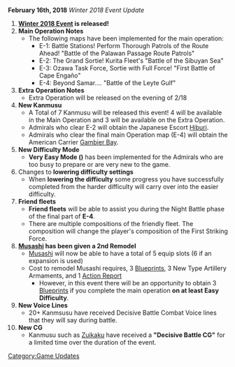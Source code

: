 '''February 16th, 2018''' ''Winter 2018 Event Update''

#'''[[Winter 2018 Event]] is released!'''
#'''Main Operation Notes'''
#* The following maps have been implemented for the main operation:
#** E-1: Battle Stations! Perform Thorough Patrols of the Route Ahead! "Battle of the Palawan Passage Route Patrols"
#** E-2: The Grand Sortie! Kurita Fleet's "Battle of the Sibuyan Sea"
#** E-3: Ozawa Task Force, Sortie with Full Force! "First Battle of Cape Engaño"
#** E-4: Beyond Samar.... "Battle of the Leyte Gulf"
#'''Extra Operation Notes'''
#* Extra Operation will be released on the evening of 2/18
#'''New Kanmusu'''
#* A Total of 7 Kanmusu will be released this event! 4 will be available in the Main Operation and 3 will be available on the Extra Operation.
#*Admirals who clear E-2 will obtain the Japanese Escort [[Hiburi]].
#*Admirals who clear the final main Operation map (E-4) will obtain the American Carrier [[Gambier Bay]].
#'''New Difficulty Mode'''
#*'''Very Easy Mode ({{lang|ja|丁}})''' has been implemented for the Admirals who are too busy to prepare or are very new to the game. 
#Changes to '''lowering difficulty settings'''
#*When '''lowering the difficulty''' some progress you have successfully completed from the harder difficulty will carry over into the easier difficulty.
#'''Friend fleets'''
#*'''Friend fleets''' will be able to assist you during the Night Battle phase of the final part of '''E-4'''.
#* There are multiple compositions of the friendly fleet. The composition will change the player's composition of the First Striking Force.
#'''[[Musashi]] has been given a 2nd Remodel''' 
#*[[Musashi]] will now be able to have a total of 5 equip slots (6 if an expansion is used)
#*Cost to remodel Musashi requires, 3 [[Blueprint]]s, 3 New Type Artillery Armaments, and 1 [[Action Report]]
#** However, in this event there will be an opportunity to obtain 3 [[Blueprint]]s if you complete the main operation '''on at least Easy Difficulty'''.
#'''New Voice Lines'''
#*20+ Kanmsusu have received Decisive Battle Combat Voice lines that they will say during battle.
#'''New CG'''
#* Kanmusu such as [[Zuikaku]] have received a '''"Decisive Battle CG"''' for a limited time over the duration of the event.

[[Category:Game Updates]]